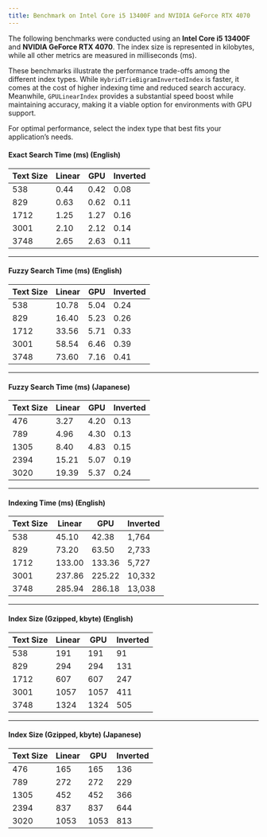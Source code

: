 ```yaml
---
title: Benchmark on Intel Core i5 13400F and NVIDIA GeForce RTX 4070
---
```


The following benchmarks were conducted using an **Intel Core i5 13400F** and **NVIDIA GeForce RTX 4070**. The index size is represented in kilobytes, while all other metrics are measured in milliseconds (ms).

These benchmarks illustrate the performance trade-offs among the different index types. While `HybridTrieBigramInvertedIndex` is faster, it comes at the cost of higher indexing time and reduced search accuracy. Meanwhile, `GPULinearIndex` provides a substantial speed boost while maintaining accuracy, making it a viable option for environments with GPU support.

For optimal performance, select the index type that best fits your application’s needs.

#### **Exact Search Time (ms) (English)**
| Text Size | Linear | GPU | Inverted |
|-----------|--------|-----|----------|
| 538       | 0.44   | 0.42| 0.08     |
| 829       | 0.63   | 0.62| 0.11     |
| 1712      | 1.25   | 1.27| 0.16     |
| 3001      | 2.10   | 2.12| 0.14     |
| 3748      | 2.65   | 2.63| 0.11     |

---

#### **Fuzzy Search Time (ms) (English)**
| Text Size | Linear | GPU | Inverted |
|-----------|--------|-----|----------|
| 538       | 10.78  | 5.04| 0.24     |
| 829       | 16.40  | 5.23| 0.26     |
| 1712      | 33.56  | 5.71| 0.33     |
| 3001      | 58.54  | 6.46| 0.39     |
| 3748      | 73.60  | 7.16| 0.41     |

---

#### **Fuzzy Search Time (ms) (Japanese)**
| Text Size | Linear | GPU | Inverted |
|-----------|--------|-----|----------|
| 476       | 3.27   | 4.20| 0.13     |
| 789       | 4.96   | 4.30| 0.13     |
| 1305      | 8.40   | 4.83| 0.15     |
| 2394      | 15.21  | 5.07| 0.19     |
| 3020      | 19.39  | 5.37| 0.24     |

---

#### **Indexing Time (ms) (English)**
| Text Size | Linear | GPU | Inverted |
|-----------|--------|-----|----------|
| 538       | 45.10  | 42.38| 1,764   |
| 829       | 73.20  | 63.50| 2,733   |
| 1712      | 133.00 | 133.36| 5,727  |
| 3001      | 237.86 | 225.22| 10,332 |
| 3748      | 285.94 | 286.18| 13,038 |

---

#### **Index Size (Gzipped, kbyte) (English)**
| Text Size | Linear | GPU | Inverted |
|-----------|--------|-----|----------|
| 538       | 191    | 191 | 91       |
| 829       | 294    | 294 | 131      |
| 1712      | 607    | 607 | 247      |
| 3001      | 1057   | 1057| 411      |
| 3748      | 1324   | 1324| 505      |

---

#### **Index Size (Gzipped, kbyte) (Japanese)**
| Text Size | Linear | GPU | Inverted |
|-----------|--------|-----|----------|
| 476       | 165    | 165 | 136      |
| 789       | 272    | 272 | 229      |
| 1305      | 452    | 452 | 366      |
| 2394      | 837    | 837 | 644      |
| 3020      | 1053   | 1053| 813      |
